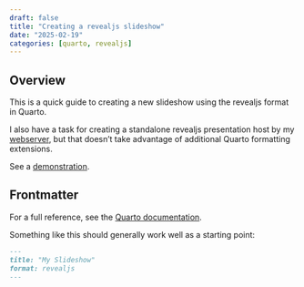 ```yaml
---
draft: false
title: "Creating a revealjs slideshow"
date: "2025-02-19"
categories: [quarto, revealjs]
---
```


## Overview

This is a quick guide to creating a new slideshow using the revealjs format in Quarto.

::: {.aside}
I also have a task for creating a standalone revealjs presentation host by my [webserver](https://github.com/TimChild/webserver-template), but that doesn't take advantage of additional Quarto formatting extensions.
:::

See a [demonstration](/presentations/demo-presentation.qmd).

## Frontmatter

For a full reference, see the [Quarto documentation](https://quarto.org/docs/reference/formats/presentations/revealjs.html).

Something like this should generally work well as a starting point:

```markdown
---
title: "My Slideshow"
format: revealjs
---
```


